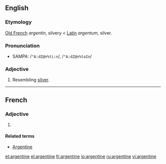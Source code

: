 {{see|Argentine}}
==English==

===Etymology===

[[Old French]] ''argentin'', silvery < [[Latin]] ''argentum'', silver.

===Pronunciation===
* SAMPA: /<tt>"A:dZ@n%ti:n</tt>/, /<tt>"A:dZ@n%taIn</tt>/

===Adjective===
{{en-adj}}

# Resembling [[silver]].

----

==French==

===Adjective===
{{fr-adj-form}}

# {{feminine of|argentin}}

====Related terms====
* [[Argentine]]

[[et:argentine]]
[[el:argentine]]
[[fr:argentine]]
[[io:argentine]]
[[ru:argentine]]
[[vi:argentine]]